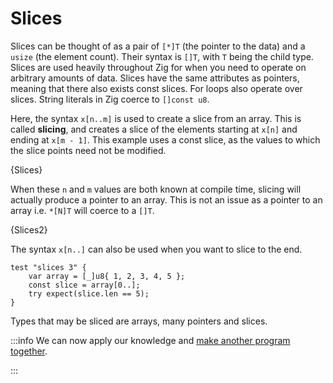 

# Slices

Slices can be thought of as a pair of `[*]T` (the pointer to the data) and a
`usize` (the element count). Their syntax is `[]T`, with `T` being the child
type. Slices are used heavily throughout Zig for when you need to operate on
arbitrary amounts of data. Slices have the same attributes as pointers, meaning
that there also exists const slices. For loops also operate over slices. String
literals in Zig coerce to `[]const u8`.

Here, the syntax `x[n..m]` is used to create a slice from an array. This is
called **slicing**, and creates a slice of the elements starting at `x[n]` and
ending at `x[m - 1]`. This example uses a const slice, as the values to which
the slice points need not be modified.

<CodeBlock language="zig">{Slices}</CodeBlock>

When these `n` and `m` values are both known at compile time, slicing will
actually produce a pointer to an array. This is not an issue as a pointer to an
array i.e. `*[N]T` will coerce to a `[]T`.

<CodeBlock language="zig">{Slices2}</CodeBlock>

The syntax `x[n..]` can also be used when you want to slice to the end.

```zig
test "slices 3" {
    var array = [_]u8{ 1, 2, 3, 4, 5 };
    const slice = array[0..];
    try expect(slice.len == 5);
}
```

Types that may be sliced are arrays, many pointers and slices.

:::info
We can now apply our knowledge and [make another program together](/posts/fahrenheit-to-celsius).

:::
